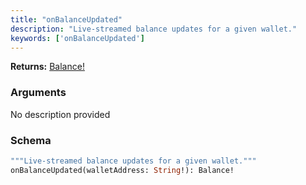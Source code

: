 ```yaml
---
title: "onBalanceUpdated"
description: "Live-streamed balance updates for a given wallet."
keywords: ['onBalanceUpdated']
---
```


**Returns:** [Balance!](/api-reference/types/balance)

### Arguments

<ResponseField name="walletAddress" type="String!" required>
  No description provided
</ResponseField>

### Schema


```graphql 
"""Live-streamed balance updates for a given wallet."""
onBalanceUpdated(walletAddress: String!): Balance!
```

